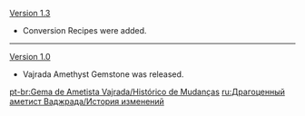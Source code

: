 {{Change History/Header}}
[[Version 1.3]]
*Conversion Recipes were added.
----
[[Version 1.0]]
*Vajrada Amethyst Gemstone was released.
<noinclude>


[[pt-br:Gema de Ametista Vajrada/Histórico de Mudanças]]
[[ru:Драгоценный аметист Ваджрада/История изменений]]
</noinclude>